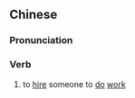 ==Chinese==
{{zh-forms}}

===Pronunciation===
{{zh-pron
|md=chiáng-gĕ̤ng
|mn=chhiàⁿ-kang
|cat=v
}}

===Verb===
{{zh-verb}}

# {{lb|zh|Min}} to [[hire]] someone to [[do]] [[work]]